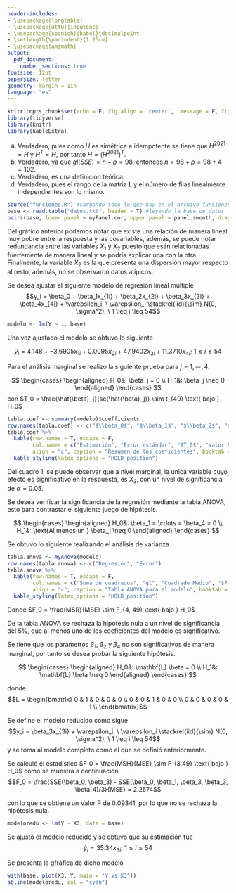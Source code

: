 ```yaml
---
header-includes:
- \usepackage{longtable}
- \usepackage[utf8]{inputenc}
- \usepackage[spanish]{babel}\decimalpoint
- \setlength{\parindent}{1.25cm}
- \usepackage{amsmath}
output:
  pdf_document:
    number_sections: true
fontsize: 12pt
papersize: letter
geometry: margin = 1in
language: "es"
---
```


```r
knitr::opts_chunk$set(echo = F, fig.align = 'center',  message = F, fig.pos = "H")
library(tidyverse)
library(knitr)
library(kableExtra)
```

\input{titlepage}
\thispagestyle{empty}
\tableofcontents
\listoffigures
\listoftables

\newpage

\pagestyle{myheadings}
\setcounter{page}{3}

\section{Ejercicio 1}

a) Verdadero, pues como $H$ es simétrica e idempotente se tiene que $H^{2021} = H$ y $H^T = H$, por tanto
$H = (H^{2021})^T$. 
b) Verdadero, ya que $gl(SSE) = n - p = 98$, entonces $n = 98 + p = 98 + 4 = 102$.
c) Verdadero, es una definición teórica.
d) Verdadero, pues el rango de la matriz $\mathbf{L}$ y el número de filas linealmente independientes son lo
mismo.

\section{Ejercicio 2}

\subsection{Descripción de la base de datos}

```r
source("funciones.R") #cargando todo lo que hay en el archivo funciones.R
base <- read.table("datos.txt", header = T) #leyendo la base de datos
pairs(base, lower.panel = myPanel.cor, upper.panel = panel.smooth, diag.panel = myPanel.box, labels = names(base))
```

Del gráfico anterior podemos notar que existe una relación de manera lineal muy pobre entre la respuesta y 
las covariables, además, se puede notar redundancia entre las variables $X_1$ y $X_2$ puesto que esán relacionadas
fuertemente de manera lineal y se podría explicar una con la otra.
Finalmente, la variable $X_2$ es la que presenta una dispersión mayor respecto al resto, además, no se observaron
datos atípicos.

\subsection{Ajuste del modelo}
Se desea ajustar el siguiente modelo de regresión lineal múltiple 
$$y_i = \beta_0 + \beta_1x_{1i} + \beta_2x_{2i} +  \beta_3x_{3i} + \beta_4x_{4i} + \varepsilon_i, \ \varepsilon_i \stackrel{iid}{\sim} N(0, \sigma^2);  \ 1 \leq i \leq 54$$

```r
modelo <- lm(Y ~ ., base)
```


Una vez ajustado el modelo se obtuvo lo siguiente

$$\hat{y}_i = 4.148 + -3.6905x_{1i} + 0.0095x_{2i} +  47.9402x_{3i} + 11.3710x_{4i};  \ 1 \leq i \leq 54$$

\subsection{Análisis marginal de los coeficientes}

Para el análisis marginal se realizó la siguiente prueba para $j = 1, \cdots, 4$.

$$
\begin{cases}
\begin{aligned}
H_0&: \beta_j = 0 \\
H_1&: \beta_j \neq 0
\end{aligned}
\end{cases}
$$
con $T_0 = \frac{\hat{\beta}_j}{se(\hat{\beta}_j)} \sim t_{49} \text{ bajo } H_0$

```r
tabla.coef <- summary(modelo)$coefficients 
row.names(tabla.coef) <- c("$\\beta_0$", "$\\beta_1$", "$\\beta_2$", "$\\beta_3$", "$\\beta_4$")
tabla.coef %>%
  kable(row.names = T, escape = F,
        col.names = c("Estimación", "Error estándar", "$T_0$", "Valor P"),
        align = "c", caption = "Resumen de los coeficientes", booktab = T, digits = 4) %>%
  kable_styling(latex_options = "HOLD_position")
```

Del cuadro 1, se puede observar que a nivel marginal, la única variable cuyo efecto es significativo en la
respuesta, es $X_3$, con un nivel de significancia de $\alpha = 0.05$.

\subsection{Análisis de varianza}

Se desea verificar la significancia de la regresión mediante la tabla ANOVA, esto para contrastar el siguiente
juego de hipótesis.

$$
\begin{cases}
\begin{aligned}
H_0&: \beta_1  = \cdots = \beta_4 = 0 \\
H_1&: \text{Al menos un } \beta_j \neq 0
\end{aligned}
\end{cases}
$$

Se obtuvo lo siguiente realizando el análisis de varianza 

```r
tabla.anova <- myAnova(modelo)
row.names(tabla.anova) <- c("Regresión", "Error")
tabla.anova %>%
  kable(row.names = T, escape = F,
        col.names = c("Suma de cuadrados", "gl", "Cuadrado Medio", "$F_0$" ,"Valor P"),
        align = "c", caption = "Tabla ANOVA para el modelo", booktab = T, digits = 4) %>%
  kable_styling(latex_options = "HOLD_position")
```
Donde $F_0 = \frac{MSR}{MSE} \sim F_{4, 49} \text{ bajo } H_0$

De la tabla ANOVA se rechaza la hipótesis nula a un nivel de significancia del 5%, que al menos uno de los
coeficientes del modelo es significativo.

\subsection{Prueba lineal generalizada}

Se tiene que los parámetros $\beta_1$, $\beta_2$ y $\beta_4$ no son significativos de manera marginal, por tanto
se desea probar la siguiente hipótesis.

$$
\begin{cases}
\begin{aligned}
H_0&: \mathbf{L} \beta = 0 \\
H_1&: \mathbf{L} \beta  \neq 0
\end{aligned}
\end{cases}
$$

donde $$L = \begin{bmatrix} 0 & 1 & 0 & 0 & 0 \\
                            0 & 0 & 1 & 0 & 0 \\
                            0 & 0 & 0 & 0 & 1 \\
                            \end{bmatrix}$$

Se define el modelo reducido como sigue
$$y_i = \beta_3x_{3i} + \varepsilon_i, \ \varepsilon_i \stackrel{iid}{\sim} N(0, \sigma^2);  \ 1 \leq i \leq 54$$
y se toma al modelo completo como el que se definió anteriormente.

Se calculó el estadístico $F_0 = \frac{MSH}{MSE} \sim F_{3,49} \text{ bajo } H_0$ como se muestra a continuación
$$F_0 = \frac{SSE(\beta_0, \beta_3) - SSE(\beta_0, \beta_1, \beta_3, \beta_3, \beta_4)/3}{MSE} = 2.2574$$

con lo que se obtiene un Valor P de 0.09341, por lo que no se rechaza la hipótesis nula.

\subsection{Modelo reducido}

```r
modeloredu <- lm(Y ~ X3, data = base)
```


Se ajustó el modelo reducido y se obtuvo que su estimación fue
$$\hat{y}_i = 35.34x_{3i};  \ 1 \leq i \leq 54$$

Se presenta la gfráfica de dicho modelo

```r
with(base, plot(X3, Y, main = "Y vs X3"))
abline(modeloredu, col = "cyan")
```

